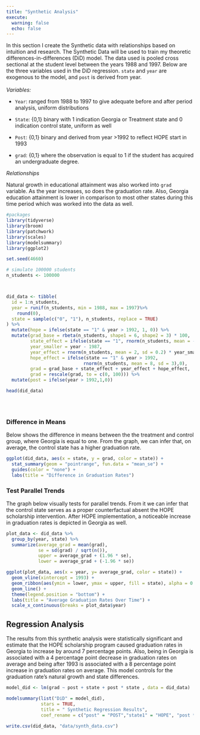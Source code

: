 ```yaml
---
title: "Synthetic Analysis"
execute: 
  warning: false
  echo: false
---
```


In this section I create the Synthetic data with relationships based on intuition and research. The Synthetic Data will be used to train my theoretic differences-in-differences (DiD) model. The data used is pooled cross sectional at the student level between the years 1988 and 1997. Below are the three variables used in the DiD regression. `state` and `year` are exogenous to the model, and `post` is derived from year.\
\
*Variables:*

-   `Year`: ranged from 1988 to 1997 to give adequate before and after period analysis, uniform distributions

-   `State`: {0,1} binary with 1 indication Georgia or Treatment state and 0 indication control state, uniform as well

-   `Post`: {0,1} binary and derived from year \>1992 to reflect HOPE start in 1993

-   `grad`: {0,1} where the observation is equal to 1 if the student has acquired an undergraduate degree.

*Relationships*

Natural growth in educational attainment was also worked into `grad` variable. As the year increases, so does the graduation rate. Also, Georgia education attainment is lower in comparison to most other states during this time period which was worked into the data as well.

```r
#packages
library(tidyverse)
library(broom)
library(patchwork)
library(scales)
library(modelsummary)
library(ggplot2)
```

```r
set.seed(4660)

# simulate 100000 students
n_students <- 100000



did_data <- tibble(
  id = 1:n_students,
  year = runif(n_students, min = 1988, max = 1997)%>%
    round(0),
  state = sample(c("0", "1"), n_students, replace = TRUE)
) %>%
  mutate(hope = ifelse(state == "1" & year > 1992, 1, 0)) %>%
  mutate(grad_base = rbeta(n_students, shape1 = 6, shape2 = 3) * 100,
         state_effect = ifelse(state == "1", rnorm(n_students, mean = -5, sd = 2), 0),
         year_smaller = year - 1987,
         year_effect = rnorm(n_students, mean = 2, sd = 0.2) * year_smaller,
         hope_effect = ifelse(state == "1" & year > 1992,
                             rnorm(n_students, mean = 8, sd = 3),0),
         grad = grad_base + state_effect + year_effect + hope_effect,
         grad = rescale(grad, to = c(0, 100))) %>%
  mutate(post = ifelse(year > 1992,1,0))

head(did_data)





```

### Difference in Means

Below shows the difference in means between the the treatment and control group, where Georgia is equal to one. From the graph, we can infer that, on average, the control state has a higher graduation rate.

```r
ggplot(did_data, aes(x = state, y = grad, color = state)) +
  stat_summary(geom = "pointrange", fun.data = "mean_se") +
  guides(color = "none") + 
  labs(title = "Difference in Graduation Rates")

```

### Test Parallel Trends

The graph below visually tests for parallel trends. From it we can infer that the control state serves as a proper counterfactual absent the HOPE scholarship intervention. After HOPE implementation, a noticeable increase in graduation rates is depicted in Georgia as well.

```r
plot_data <- did_data %>% 
  group_by(year, state) %>%
  summarize(average_grad = mean(grad),
            se = sd(grad) / sqrt(n()),
            upper = average_grad + (1.96 * se),
            lower = average_grad + (-1.96 * se))

ggplot(plot_data, aes(x = year, y= average_grad, color = state)) +
  geom_vline(xintercept = 1993) +
  geom_ribbon(aes(ymin = lower, ymax = upper, fill = state), alpha = 0.3, color = FALSE) +
  geom_line() +
  theme(legend.position = "bottom") +
  labs(title = "Average Graduation Rates Over Time") +
  scale_x_continuous(breaks = plot_data$year)


```

## Regression Analysis

The results from this synthetic analysis were statistically significant and estimate that the HOPE scholarship program caused graduation rates in Georgia to increase by around 7 percentage points. Also, being in Georgia is associated with a 4 percentage point decrease in graduation rates on average and being after 1993 is associated with a 8 percentage point increase in graduation rates on average. This model controls for the graduation rate's natural growth and state differences.

```r
model_did <- lm(grad ~ post + state + post * state , data = did_data)

modelsummary(list("DiD" = model_did),
             stars = TRUE,
             title = " Synthetic Regression Results",
             coef_rename = c("post" = "POST","state1" = "HOPE", "post * state1" = " Post*HOPE"))

```

```r
write.csv(did_data, "data/synth_data.csv")
```
